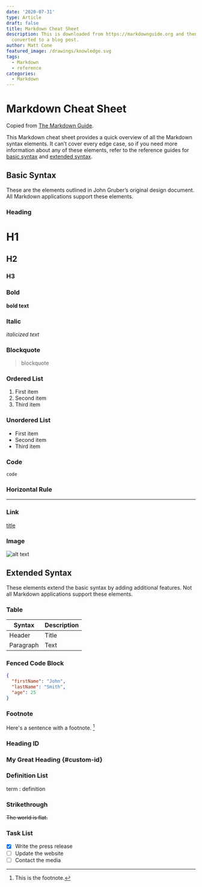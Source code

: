 ```yaml
---
date: '2020-07-31'
type: Article
draft: false
title: Markdown Cheat Sheet
description: This is downloaded from https://markdownguide.org and then
  converted to a blog post.
author: Matt Cone
featured_image: /drawings/knowledge.svg
tags:
  - Markdown
  - reference
categories:
  - Markdown
---
```


# Markdown Cheat Sheet

Copied from [The Markdown Guide](https://www.markdownguide.org).

This Markdown cheat sheet provides a quick overview of all the Markdown syntax elements. It can’t cover every edge case, so if you need more information about any of these elements, refer to the reference guides for [basic syntax](https://www.markdownguide.org/basic-syntax) and [extended syntax](https://www.markdownguide.org/extended-syntax).

## Basic Syntax

These are the elements outlined in John Gruber’s original design document. All Markdown applications support these elements.

### Heading

# H1

## H2

### H3

### Bold

**bold text**

### Italic

_italicized text_

### Blockquote

> blockquote

### Ordered List

1. First item
2. Second item
3. Third item

### Unordered List

- First item
- Second item
- Third item

### Code

`code`

### Horizontal Rule

---

### Link

[title](https://www.example.com)

### Image

![alt text](https://www.markdownguide.org/assets/images/tools/joplin.png)

## Extended Syntax

These elements extend the basic syntax by adding additional features. Not all Markdown applications support these elements.

### Table

| Syntax    | Description |
| --------- | ----------- |
| Header    | Title       |
| Paragraph | Text        |

### Fenced Code Block

```json
{
  "firstName": "John",
  "lastName": "Smith",
  "age": 25
}
```

### Footnote

Here's a sentence with a footnote. [^1]

[^1]: This is the footnote.

### Heading ID

### My Great Heading {#custom-id}

### Definition List

term
: definition

### Strikethrough

~~The world is flat.~~

### Task List

- [x] Write the press release
- [ ] Update the website
- [ ] Contact the media
